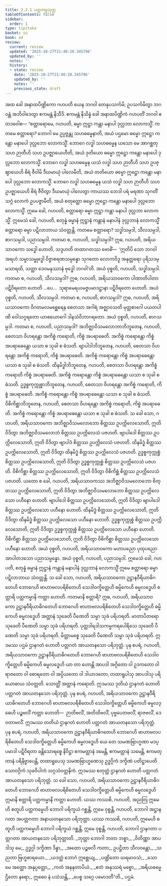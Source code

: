 ```yaml
---
title: 2.2.1 ပတ္တကမ္မသုတ္တ
tableOfContents: false
sidebar:
  order: 1
type: tipitaka
basket: su
book: a4
review:
  current: review
  updated: '2025-10-27T21:48:20.345796'
  updated_by: ''
  notes: ''
  history:
  - state: review
    date: '2025-10-27T21:48:20.345796'
    updated_by: ''
    notes: ''
    previous_state: draft
---
```



<ReviewStatus review={frontmatter.review} showDetails={true} />

<HypothesisAnnotation frontmatter={frontmatter} />

<DynamicBreadcrumb />

<Division number="61" book="a4" e="ch" v="15" p="376">

<Paragraph number="439" book="a4">
အထ ခေါ အနာထပိဏ္ဍိကော ဂဟပတိ ယေန ဘဂဝါ တေနုပသင်္ကမိ; ဥပသင်္ကမိတွာ ဘဂဝန္တံ အဘိဝါဒေတွာ ဧကမန္တံ နိသီဒိ. ဧကမန္တံ နိသိန္နံ ခေါ အနာထပိဏ္ဍိကံ ဂဟပတိံ ဘဂဝါ ဧတဒဝေါစ—
</Paragraph>

<Paragraph number="440" book="a4">
“စတ္တာရောမေ, ဂဟပတိ, ဓမ္မာ ဣဋ္ဌာ ကန္တာ မနာပါ ဒုလ္လဘာ လောကသ္မိံ. ကတမေ စတ္တာရော? ဘောဂါ မေ ဥပ္ပဇ္ဇန္တု သဟဓမ္မေနာတိ, အယံ ပဌမော ဓမ္မော ဣဋ္ဌော ကန္တော မနာပေါ ဒုလ္လဘော လောကသ္မိံ.
</Paragraph>

<Paragraph number="441" book="a4">
ဘောဂေ လဒ္ဓါ သဟဓမ္မေန ယသော မေ အာဂစ္ဆတု သဟ ဉာတီဟိ သဟ ဥပဇ္ဈာယေဟီတိ, အယံ ဒုတိယော ဓမ္မော ဣဋ္ဌော ကန္တော မနာပေါ ဒုလ္လဘော လောကသ္မိံ.
</Paragraph>

<Paragraph number="442" book="a4">
ဘောဂေ လဒ္ဓါ သဟဓမ္မေန ယသံ လဒ္ဓါ သဟ ဉာတီဟိ သဟ ဥပဇ္ဈာယေဟိ စိရံ ဇီဝါမိ ဒီဃမာယုံ ပါလေမီတိ, အယံ တတိယော ဓမ္မော ဣဋ္ဌော ကန္တော မနာပေါ ဒုလ္လဘော လောကသ္မိံ.
</Paragraph>

<Paragraph number="443" book="a4">
ဘောဂေ လဒ္ဓါ သဟဓမ္မေန ယသံ လဒ္ဓါ သဟ ဉာတီဟိ သဟ ဥပဇ္ဈာယေဟိ စိရံ ဇီဝိတွာ ဒီဃမာယုံ ပါလေတွာ ကာယဿ ဘေဒါ ပရံ မရဏာ သုဂတိံ သဂ္ဂံ လောကံ ဥပပဇ္ဇာမီတိ, အယံ စတုတ္ထော ဓမ္မော ဣဋ္ဌော ကန္တော မနာပေါ ဒုလ္လဘော လောကသ္မိံ. ဣမေ ခေါ, ဂဟပတိ, စတ္တာရော ဓမ္မာ ဣဋ္ဌာ ကန္တာ မနာပါ ဒုလ္လဘာ လောကသ္မိံ.
</Paragraph>

<Paragraph number="444" book="a4">
ဣမေသံ ခေါ, ဂဟပတိ, စတုန္နံ ဓမ္မာနံ ဣဋ္ဌာနံ ကန္တာနံ မနာပါနံ ဒုလ္လဘာနံ လောကသ္မိံ စတ္တာရော ဓမ္မာ ပဋိလာဘာယ သံဝတ္တန္တိ. ကတမေ စတ္တာရော? သဒ္ဓါသမ္ပဒါ, သီလသမ္ပဒါ, စာဂသမ္ပဒါ, ပညာသမ္ပဒါ.
</Paragraph>

<Paragraph number="445" book="a4">
ကတမာ စ, ဂဟပတိ, သဒ္ဓါသမ္ပဒါ? ဣဓ, ဂဟပတိ, အရိယသာဝကော သဒ္ဓေါ ဟောတိ, သဒ္ဒဟတိ တထာဂတဿ ဗောဓိံ—  ‘ဣတိပိ သော ဘဂဝါ အရဟံ သမ္မာသမ္ဗုဒ္ဓေါ ဝိဇ္ဇာစရဏသမ္ပန္နော သုဂတော လောကဝိဒူ အနုတ္တရော ပုရိသဒမ္မသာရထိ, သတ္ထာ ဒေဝမနုဿာနံ ဗုဒ္ဓေါ ဘဂဝါ’တိ. အယံ ဝုစ္စတိ, ဂဟပတိ, သဒ္ဓါသမ္ပဒါ.
</Paragraph>

<Paragraph number="446" book="a4">
ကတမာ စ, ဂဟပတိ, သီလသမ္ပဒါ? ဣဓ, ဂဟပတိ, အရိယသာဝကော ပါဏာတိပါတာ ပဋိဝိရတော ဟောတိ …ပေ…  သုရာမေရယမဇ္ဇပမာဒဋ္ဌာနာ ပဋိဝိရတော ဟောတိ. အယံ ဝုစ္စတိ, ဂဟပတိ, သီလသမ္ပဒါ.
</Paragraph>

<Paragraph number="447" book="a4">
ကတမာ စ, ဂဟပတိ, စာဂသမ္ပဒါ? ဣဓ, ဂဟပတိ, အရိယသာဝကော ဝိဂတမလမစ္ဆေရေန စေတသာ အဂါရံ အဇ္ဈာဝသတိ မုတ္တစာဂေါ ပယတပါဏိ ဝေါသဂ္ဂရတော ယာစယောဂေါ ဒါနသံဝိဘာဂရတော. အယံ ဝုစ္စတိ, ဂဟပတိ, စာဂသမ္ပဒါ.
</Paragraph>

<Paragraph number="448" book="a4">
ကတမာ စ, ဂဟပတိ, ပညာသမ္ပဒါ? အဘိဇ္ဈာဝိသမလောဘာဘိဘူတေန, ဂဟပတိ, စေတသာ ဝိဟရန္တော အကိစ္စံ ကရောတိ, ကိစ္စံ အပရာဓေတိ. အကိစ္စံ ကရောန္တော ကိစ္စံ အပရာဓေန္တော ယသာ စ သုခါ စ ဓံသတိ. ဗျာပါဒါဘိဘူတေန, ဂဟပတိ, စေတသာ ဝိဟရန္တော အကိစ္စံ ကရောတိ, ကိစ္စံ အပရာဓေတိ. အကိစ္စံ ကရောန္တော ကိစ္စံ အပရာဓေန္တော ယသာ စ သုခါ စ ဓံသတိ. ထိနမိဒ္ဓါဘိဘူတေန, ဂဟပတိ, စေတသာ ဝိဟရန္တော အကိစ္စံ ကရောတိ ကိစ္စံ အပရာဓေတိ. အကိစ္စံ ကရောန္တော ကိစ္စံ အပရာဓေန္တော ယသာ စ သုခါ စ ဓံသတိ. ဥဒ္ဓစ္စကုက္ကုစ္စာဘိဘူတေန, ဂဟပတိ, စေတသာ ဝိဟရန္တော အကိစ္စံ ကရောတိ, ကိစ္စံ အပရာဓေတိ. အကိစ္စံ ကရောန္တော ကိစ္စံ အပရာဓေန္တော ယသာ စ သုခါ စ ဓံသတိ. ဝိစိကိစ္ဆာဘိဘူတေန, ဂဟပတိ, စေတသာ ဝိဟရန္တော အကိစ္စံ ကရောတိ, ကိစ္စံ အပရာဓေတိ. အကိစ္စံ ကရောန္တော ကိစ္စံ အပရာဓေန္တော ယသာ စ သုခါ စ ဓံသတိ.
</Paragraph>

<Paragraph number="449" book="a4">
သ ခေါ သော, ဂဟပတိ, အရိယသာဝကော အဘိဇ္ဈာဝိသမလောဘော စိတ္တဿ ဥပက္ကိလေသောတိ, ဣတိ ဝိဒိတွာ အဘိဇ္ဈာဝိသမလောဘံ စိတ္တဿ ဥပက္ကိလေသံ ပဇဟတိ. ဗျာပါဒေါ စိတ္တဿ ဥပက္ကိလေသောတိ, ဣတိ ဝိဒိတွာ ဗျာပါဒံ စိတ္တဿ ဥပက္ကိလေသံ ပဇဟတိ. ထိနမိဒ္ဓံ စိတ္တဿ ဥပက္ကိလေသောတိ, ဣတိ ဝိဒိတွာ ထိနမိဒ္ဓံ စိတ္တဿ ဥပက္ကိလေသံ ပဇဟတိ. ဥဒ္ဓစ္စကုက္ကုစ္စံ စိတ္တဿ ဥပက္ကိလေသောတိ, ဣတိ ဝိဒိတွာ ဥဒ္ဓစ္စကုက္ကုစ္စံ စိတ္တဿ ဥပက္ကိလေသံ ပဇဟတိ. ဝိစိကိစ္ဆာ စိတ္တဿ ဥပက္ကိလေသောတိ, ဣတိ ဝိဒိတွာ ဝိစိကိစ္ဆံ စိတ္တဿ ဥပက္ကိလေသံ ပဇဟတိ.
</Paragraph>

<Paragraph number="450" book="a4">
ယတော စ ခေါ, ဂဟပတိ, အရိယသာဝကဿ အဘိဇ္ဈာဝိသမလောဘော စိတ္တဿ ဥပက္ကိလေသောတိ, ဣတိ ဝိဒိတွာ အဘိဇ္ဈာဝိသမလောဘော စိတ္တဿ ဥပက္ကိလေသော ပဟီနော ဟောတိ. ဗျာပါဒေါ စိတ္တဿ ဥပက္ကိလေသောတိ, ဣတိ ဝိဒိတွာ ဗျာပါဒေါ စိတ္တဿ ဥပက္ကိလေသော ပဟီနော ဟောတိ. ထိနမိဒ္ဓံ စိတ္တဿ ဥပက္ကိလေသောတိ, ဣတိ ဝိဒိတွာ ထိနမိဒ္ဓံ စိတ္တဿ ဥပက္ကိလေသော ပဟီနော ဟောတိ. ဥဒ္ဓစ္စကုက္ကုစ္စံ စိတ္တဿ ဥပက္ကိလေသောတိ, ဣတိ ဝိဒိတွာ ဥဒ္ဓစ္စကုက္ကုစ္စံ စိတ္တဿ ဥပက္ကိလေသော ပဟီနော ဟောတိ. ဝိစိကိစ္ဆာ စိတ္တဿ ဥပက္ကိလေသောတိ, ဣတိ ဝိဒိတွာ ဝိစိကိစ္ဆာ စိတ္တဿ ဥပက္ကိလေသော ပဟီနော ဟောတိ. အယံ ဝုစ္စတိ, ဂဟပတိ, အရိယသာဝကော မဟာပညော ပုထုပညော အာပါတဒသော ပညာသမ္ပန္နော. အယံ ဝုစ္စတိ, ဂဟပတိ, ပညာသမ္ပဒါ. ဣမေသံ ခေါ, ဂဟပတိ, စတုန္နံ ဓမ္မာနံ ဣဋ္ဌာနံ ကန္တာနံ မနာပါနံ ဒုလ္လဘာနံ လောကသ္မိံ ဣမေ စတ္တာရော ဓမ္မာ ပဋိလာဘာယ သံဝတ္တန္တိ.
</Paragraph>

<Paragraph number="451" book="a4">
သ ခေါ သော, ဂဟပတိ, အရိယသာဝကော ဥဋ္ဌာနဝီရိယာဓိဂတေဟိ ဘောဂေဟိ ဗာဟာဗလပရိစိတေဟိ သေဒါဝက္ခိတ္တေဟိ ဓမ္မိကေဟိ ဓမ္မလဒ္ဓေဟိ စတ္တာရိ ပတ္တကမ္မာနိ ကတ္တာ ဟောတိ. ကတမာနိ စတ္တာရိ? ဣဓ, ဂဟပတိ, အရိယသာဝကော ဥဋ္ဌာနဝီရိယာဓိဂတေဟိ ဘောဂေဟိ ဗာဟာဗလပရိစိတေဟိ သေဒါဝက္ခိတ္တေဟိ ဓမ္မိကေဟိ ဓမ္မလဒ္ဓေဟိ အတ္တာနံ သုခေတိ ပီဏေတိ သမ္မာ သုခံ ပရိဟရတိ. မာတာပိတရော သုခေတိ ပီဏေတိ သမ္မာ သုခံ ပရိဟရတိ. ပုတ္တဒါရဒါသကမ္မကရပေါရိသေ သုခေတိ ပီဏေတိ သမ္မာ သုခံ ပရိဟရတိ. မိတ္တာမစ္စေ သုခေတိ ပီဏေတိ သမ္မာ သုခံ ပရိဟရတိ. ဣဒမဿ ပဌမံ ဌာနဂတံ ဟောတိ ပတ္တဂတံ အာယတနသော ပရိဘုတ္တံ.
</Paragraph>

<Paragraph number="452" book="a4">
ပုန စပရံ, ဂဟပတိ, အရိယသာဝကော ဥဋ္ဌာနဝီရိယာဓိဂတေဟိ ဘောဂေဟိ ဗာဟာဗလပရိစိတေဟိ သေဒါဝက္ခိတ္တေဟိ ဓမ္မိကေဟိ ဓမ္မလဒ္ဓေဟိ ယာ တာ ဟောန္တိ အာပဒါ အဂ္ဂိတော ဝါ ဥဒကတော ဝါ ရာဇတော ဝါ စောရတော ဝါ အပ္ပိယတော ဝါ ဒါယာဒတော, တထာရူပါသု အာပဒါသု ပရိယောဓာယ သံဝတ္တတိ. သောတ္ထိံ အတ္တာနံ ကရောတိ. ဣဒမဿ ဒုတိယံ ဌာနဂတံ ဟောတိ ပတ္တဂတံ အာယတနသော ပရိဘုတ္တံ.
</Paragraph>

<Paragraph number="453" book="a4">
ပုန စပရံ, ဂဟပတိ, အရိယသာဝကော ဥဋ္ဌာနဝီရိယာဓိဂတေဟိ ဘောဂေဟိ ဗာဟာဗလပရိစိတေဟိ သေဒါဝက္ခိတ္တေဟိ ဓမ္မိကေဟိ ဓမ္မလဒ္ဓေဟိ ပဉ္စဗလိံ ကတ္တာ ဟောတိ—  ဉာတိဗလိံ, အတိထိဗလိံ, ပုဗ္ဗပေတဗလိံ, ရာဇဗလိံ, ဒေဝတာဗလိံ. ဣဒမဿ တတိယံ ဌာနဂတံ ဟောတိ ပတ္တဂတံ အာယတနသော ပရိဘုတ္တံ.
</Paragraph>

<Paragraph number="454" book="a4">
ပုန စပရံ, ဂဟပတိ, အရိယသာဝကော ဥဋ္ဌာနဝီရိယာဓိဂတေဟိ ဘောဂေဟိ ဗာဟာဗလပရိစိတေဟိ သေဒါဝက္ခိတ္တေဟိ ဓမ္မိကေဟိ ဓမ္မလဒ္ဓေဟိ ယေ တေ သမဏဗြာဟ္မဏာ မဒပ္ပမာဒါ ပဋိဝိရတာ ခန္တိသောရစ္စေ နိဝိဋ္ဌာ ဧကမတ္တာနံ ဒမေန္တိ, ဧကမတ္တာနံ သမေန္တိ, ဧကမတ္တာနံ ပရိနိဗ္ဗာပေန္တိ, တထာရူပေသု သမဏဗြာဟ္မဏေသု ဥဒ္ဓဂ္ဂိကံ ဒက္ခိဏံ ပတိဋ္ဌာပေတိ သောဝဂ္ဂိကံ သုခဝိပါကံ သဂ္ဂသံဝတ္တနိကံ. ဣဒမဿ စတုတ္ထံ ဌာနဂတံ ဟောတိ ပတ္တဂတံ အာယတနသော ပရိဘုတ္တံ.
</Paragraph>

<Paragraph number="455" book="a4">
သ ခေါ သော, ဂဟပတိ, အရိယသာဝကော ဥဋ္ဌာနဝီရိယာဓိဂတေဟိ ဘောဂေဟိ ဗာဟာဗလပရိစိတေဟိ သေဒါဝက္ခိတ္တေဟိ ဓမ္မိကေဟိ ဓမ္မလဒ္ဓေဟိ ဣမာနိ စတ္တာရိ ပတ္တကမ္မာနိ ကတ္တာ ဟောတိ. ယဿ ကဿစိ, ဂဟပတိ, အညတြ ဣမေဟိ စတူဟိ ပတ္တကမ္မေဟိ ဘောဂါ ပရိက္ခယံ ဂစ္ဆန္တိ, ဣမေ ဝုစ္စန္တိ, ဂဟပတိ, ဘောဂါ အဋ္ဌာနဂတာ အပတ္တဂတာ အနာယတနသော ပရိဘုတ္တာ. ယဿ ကဿစိ, ဂဟပတိ, ဣမေဟိ စတူဟိ ပတ္တကမ္မေဟိ ဘောဂါ ပရိက္ခယံ ဂစ္ဆန္တိ, ဣမေ ဝုစ္စန္တိ, ဂဟပတိ, ဘောဂါ ဌာနဂတာ ပတ္တဂတာ အာယတနသော ပရိဘုတ္တာတိ.
</Paragraph>

<Paragraph number="456" book="a4">
_ဘုတ္တာ ဘောဂါ ဘတာ ဘစ္စာ,_  
_ဝိတိဏ္ဏာ အာပဒါသု မေ;_  
ဥဒ္ဓဂ္ဂါ ဒက္ခိဏာ ဒိန္နာ,_  
_အထော ပဉ္စဗလီ ကတာ;_  
ဥပဋ္ဌိတာ သီလဝန္တော,_  
_သညတာ ဗြဟ္မစာရယော._  

</Paragraph>

<Paragraph number="457" type="verses" book="a4">
_ယဒတ္ထံ ဘောဂံ ဣစ္ဆေယျ,_  
_ပဏ္ဍိတော ဃရမာဝသံ;_  
_သော မေ အတ္ထော အနုပ္ပတ္တော,_  
_ကတံ အနနုတာပိယံ._  

</Paragraph>

<Paragraph number="458" type="verses" book="a4">
_ဧတံ အနုဿရံ မစ္စော,_  
_အရိယဓမ္မေ ဌိတော နရော;_  
ဣဓေဝ နံ ပသံသန္တိ,_  
_ပေစ္စ သဂ္ဂေ ပမောဒတီ”တိ._  


</Paragraph>
</Division>

<Paragraph number="459" type="center" book="a4">
ပဌမံ.
</Paragraph>